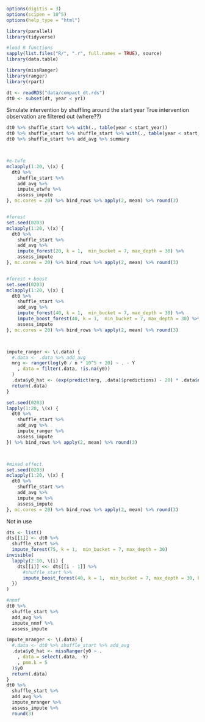 ```r
options(digitis = 3)
options(scipen = 10^5)
options(help_type = "html")

library(parallel)
library(tidyverse)

#load R functions
sapply(list.files("R/", ".r", full.names = TRUE), source)
library(data.table)

library(missRanger)
library(ranger)
library(rpart)
```

```r
dt <- readRDS("data/compact_dt.rds")
dt0 <- subset(dt, year < yr1)
```
Simulate intervention by shuffling around the start year
True intervention observation are filtered out (where??)
```r
dt0 %>% shuffle_start %>% with(., table(year < start_year))
dt0 %>% shuffle_start %>% shuffle_start %>% with(., table(year < start_year))
dt0 %>% shuffle_start %>% add_avg %>% summary



#e-twfe
mclapply(1:20, \(x) {
  dt0 %>%
    shuffle_start %>%
    add_avg %>%
    impute_etwfe %>%
    assess_impute
}, mc.cores = 20) %>% bind_rows %>% apply(2, mean) %>% round(3)


#forest
set.seed(0203)
mclapply(1:20, \(x) {
  dt0 %>%
    shuffle_start %>%
    add_avg %>%
    impute_forest(20, k = 1,  min_bucket = 7, max_depth = 30) %>%
    assess_impute
}, mc.cores = 20) %>% bind_rows %>% apply(2, mean) %>% round(3)


#forest + boost
set.seed(0203)
mclapply(1:20, \(x) {
  dt0 %>%
    shuffle_start %>%
    add_avg %>%
    impute_forest(40, k = 1,  min_bucket = 7, max_depth = 30) %>%
    impute_boost_forest(40, k = 1,  min_bucket = 7, max_depth = 30) %>%
    assess_impute
}, mc.cores = 20) %>% bind_rows %>% apply(2, mean) %>% round(3)



impute_ranger <- \(.data) {
  #.data <- .data %>% add_avg
  mrg <- ranger(log(y0 / n * 10^5 + 20) ~ . - Y
    , data = filter(.data, !is.na(y0))
  )
  .data$y0_hat <- (exp(predict(mrg, .data)$predictions) - 20) * .data$n / 10^5
  return(.data)
}

set.seed(0203)
lapply(1:20, \(x) {
  dt0 %>%
    shuffle_start %>%
    add_avg %>%
    impute_ranger %>%
    assess_impute
}) %>% bind_rows %>% apply(2, mean) %>% round(3)



#mixed effect
set.seed(0203)
mclapply(1:20, \(x) {
  dt0 %>%
    shuffle_start %>%
    add_avg %>%
    impute_me %>%
    assess_impute
}, mc.cores = 20) %>% bind_rows %>% apply(2, mean) %>% round(3)


```


Not in use
```r
dts <- list()
dts[[1]] <- dt0 %>%
  shuffle_start %>%
  impute_forest(75, k = 1,  min_bucket = 7, max_depth = 30)
invisible(
  lapply(2:10, \(i) {
    dts[[i]] <<- dts[[i - 1]] %>%
      #shuffle_start %>%
      impute_boost_forest(40, k = 1,  min_bucket = 7, max_depth = 30, beta = 1)
  })
)

#nnmf
dt0 %>%
  shuffle_start %>%
  add_avg %>%
  impute_nnmf %>%
  assess_impute

impute_mranger <- \(.data) {
  #.data <- dt0 %>% shuffle_start %>% add_avg
  .data$y0_hat <- missRanger(y0 ~ .
    , data = select(.data, -Y)
    , pmm.k = 5
  )$y0
  return(.data)
}
dt0 %>%
  shuffle_start %>%
  add_avg %>%
  impute_mranger %>%
  assess_impute %>%
  round(3)
```